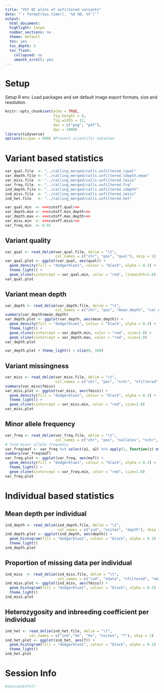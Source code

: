 ```yaml
---
title: "VCF QC plots of unfiltered variants"
date: "`r format(Sys.time(), '%d %B, %Y')`"
output:
  html_document:
  highlight: tango
  number_sections: no
  theme: default
  toc: yes
  toc_depth: 3
  toc_float:
    collapsed: no
    smooth_scroll: yes
---
```




# Setup

Setup R env. Load packages and set default image export formats, size and resolution.

```r
knitr::opts_chunk$set(echo = TRUE,
                      fig.height = 8, 
                      fig.width = 12, 
                      dev = c("png", "pdf"),
                      dpi = 1000)
library(tidyverse)
options(scipen = 999) #Prevent scientific notation
```



# Variant based statistics

```r
var_qual.file  <- "../calling_merged/calls.unfiltered.lqual"
var_depth.file <- "../calling_merged/calls.unfiltered.ldepth.mean"
var_miss.file  <- "../calling_merged/calls.unfiltered.lmiss"
var_freq.file  <- "../calling_merged/calls.unfiltered.frq"
ind_depth.file <- "../calling_merged/calls.unfiltered.idepth"
ind_miss.file  <- "../calling_merged/calls.unfiltered.imiss"
ind_het.file   <- "../calling_merged/calls.unfiltered.het"

var_qual.min  <- <<<cutoff.qual>>>
var_depth.min <- <<<cutoff.min_depth>>>
var_depth.max <- <<<cutoff.max_depth>>>
var_miss.min  <- <<<cutoff.miss>>>
var_freq.min  <- 0.01
```


## Variant quality

```r
var_qual <- read_delim(var_qual.file, delim = "\t",
                       col_names = c("chr", "pos", "qual"), skip = 1)
var_qual.plot <- ggplot(var_qual, aes(qual)) +
  geom_density(fill = "dodgerblue1", colour = "black", alpha = 0.3) +
  theme_light() +
  geom_vline(xintercept = var_qual.min, color = "red", linewidth=1.0)
var_qual.plot
```



## Variant mean depth

```r
var_depth <- read_delim(var_depth.file, delim = "\t",
                       col_names = c("chr", "pos", "mean_depth", "var_depth"), skip = 1)
summary(var_depth$mean_depth)
var_depth.plot <- ggplot(var_depth, aes(mean_depth)) +
  geom_density(fill = "dodgerblue1", colour = "black", alpha = 0.3) +
  theme_light() +
  geom_vline(xintercept = var_depth.min, color = "red", size=1.0) +
  geom_vline(xintercept = var_depth.max, color = "red", size=1.0)
var_depth.plot
```


```r
var_depth.plot + theme_light() + xlim(0, 100)
```



## Variant missingness

```r
var_miss <- read_delim(var_miss.file, delim = "\t",
                       col_names = c("chr", "pos", "nchr", "nfiltered", "nmiss", "fmiss"), skip = 1)
summary(var_miss$fmiss)
var_miss.plot <- ggplot(var_miss, aes(fmiss)) +
  geom_density(fill = "dodgerblue1", colour = "black", alpha = 0.3) +
  theme_light() +
  geom_vline(xintercept = var_miss.min, color = "red", size=1.0)
var_miss.plot
```



## Minor allele frequency

```r
var_freq <- read_delim(var_freq.file, delim = "\t",
                       col_names = c("chr", "pos", "nalleles", "nchr", "a1", "a2"), skip = 1)
# find minor allele frequency
var_freq$maf <- var_freq %>% select(a1, a2) %>% apply(1, function(z) min(z))
summary(var_freq$maf)
var_freq.plot <- ggplot(var_freq, aes(maf)) +
  geom_density(fill = "dodgerblue1", colour = "black", alpha = 0.3) +
  theme_light() +
  geom_vline(xintercept = var_freq.min, color = "red", size=1.0)
var_freq.plot
```





# Individual based statistics

## Mean depth per individual

```r
ind_depth <- read_delim(ind_depth.file, delim = "\t",
                        col_names = c("ind", "nsites", "depth"), skip = 1)
ind_depth.plot <- ggplot(ind_depth, aes(depth)) +
  geom_histogram(fill = "dodgerblue1", colour = "black", alpha = 0.3) +
  theme_light()
ind_depth.plot
```



## Proportion of missing data per individual

```r
ind_miss  <- read_delim(ind_miss.file, delim = "\t",
                        col_names = c("ind", "ndata", "nfiltered", "nmiss", "fmiss"), skip = 1)
ind_miss.plot <- ggplot(ind_miss, aes(fmiss)) +
  geom_histogram(fill = "dodgerblue1", colour = "black", alpha = 0.3) +
  theme_light()
ind_miss.plot
```



## Heterozygosity and inbreeding coefficient per individual

```r
ind_het <- read_delim(ind_het.file, delim = "\t",
           col_names = c("ind","ho", "he", "nsites", "f"), skip = 1)
ind_het.plot <- ggplot(ind_het, aes(f)) +
  geom_histogram(fill = "dodgerblue1", colour = "black", alpha = 0.3) +
  theme_light()
ind_het.plot
```





# Session Info

```r
#sessionInfo()
```

